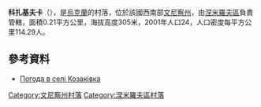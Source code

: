 {{coord|49|1|48|N|28|45|7|E|scale:30000|display=title}}

'''科扎基夫卡'''（{{lang-uk|Козаківка}}），是[[烏克蘭|烏克蘭]]的村落，位於該國西南部[[文尼察州|文尼察州]]，由[[涅米羅夫區|涅米羅夫區]]負責管轄，面積0.21平方公里，海拔高度305米，2001年人口24，人口密度每平方公里114.29人。

==參考資料==
* [http://weather.in.ua/ua/vinnickaja/10943 Погода в селі Козаківка] {{Wayback|url=http://weather.in.ua/ua/vinnickaja/10943 |date=20160305081409 }}

[[Category:文尼察州村落|Category:文尼察州村落]]
[[Category:涅米羅夫區村落|Category:涅米羅夫區村落]]


{{Vinnytsia-geo-stub}}